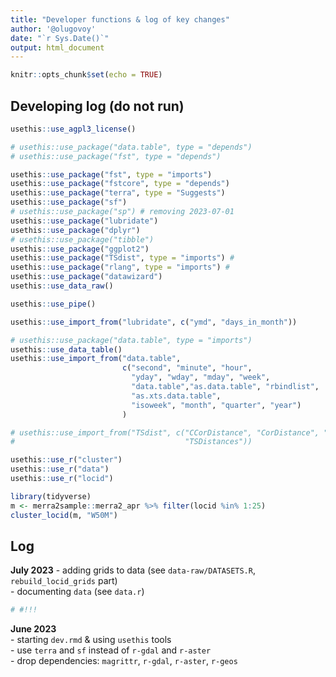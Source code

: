```yaml
---
title: "Developer functions & log of key changes"
author: '@olugovoy'
date: "`r Sys.Date()`"
output: html_document
---
```


```r
knitr::opts_chunk$set(echo = TRUE)
```

## Developing log (do not run)
```r
usethis::use_agpl3_license()

# usethis::use_package("data.table", type = "depends")
# usethis::use_package("fst", type = "depends")

usethis::use_package("fst", type = "imports")
usethis::use_package("fstcore", type = "depends")
usethis::use_package("terra", type = "Suggests")
usethis::use_package("sf")
# usethis::use_package("sp") # removing 2023-07-01
usethis::use_package("lubridate")
usethis::use_package("dplyr")
# usethis::use_package("tibble")
usethis::use_package("ggplot2")
usethis::use_package("TSdist", type = "imports") #
usethis::use_package("rlang", type = "imports") #
usethis::use_package("datawizard")
usethis::use_data_raw()

usethis::use_pipe()

usethis::use_import_from("lubridate", c("ymd", "days_in_month"))

# usethis::use_package("data.table", type = "imports")
usethis::use_data_table()
usethis::use_import_from("data.table", 
                         c("second", "minute", "hour", 
                           "yday", "wday", "mday", "week", 
                           "data.table","as.data.table", "rbindlist",
                           "as.xts.data.table", 
                           "isoweek", "month", "quarter", "year")
                         )

# usethis::use_import_from("TSdist", c("CCorDistance", "CorDistance", "KMedoids",
#                                      "TSDistances"))

usethis::use_r("cluster")
usethis::use_r("data")
usethis::use_r("locid")

```

```r
library(tidyverse)
m <- merra2sample::merra2_apr %>% filter(locid %in% 1:25)
cluster_locid(m, "W50M")

```


## Log
**July 2023**
- adding grids to data (see `data-raw/DATASETS.R`, `rebuild_locid_grids` part)  
- documenting `data` (see `data.r`)
```r
# #!!! 
```

**June 2023**  
- starting `dev.rmd` & using `usethis` tools   
- use `terra` and `sf` instead of `r-gdal` and `r-aster`   
- drop dependencies: `magrittr`, `r-gdal`, `r-aster`, `r-geos`   


